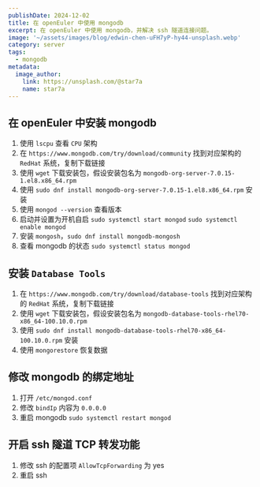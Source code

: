 ```yaml
---
publishDate: 2024-12-02
title: 在 openEuler 中使用 mongodb
excerpt: 在 openEuler 中使用 mongodb，并解决 ssh 隧道连接问题。
image: '~/assets/images/blog/edwin-chen-uFH7yP-hy44-unsplash.webp'
category: server
tags:
  - mongodb
metadata:
  image_author:
    link: https://unsplash.com/@star7a
    name: star7a
---
```


## 在 openEuler 中安装 mongodb

1. 使用 `lscpu` 查看 `CPU` 架构
2. 在 `https://www.mongodb.com/try/download/community` 找到对应架构的 `RedHat` 系统，复制下载链接
3. 使用 `wget` 下载安装包，假设安装包名为 `mongodb-org-server-7.0.15-1.el8.x86_64.rpm`
4. 使用 `sudo dnf install mongodb-org-server-7.0.15-1.el8.x86_64.rpm` 安装
5. 使用 `mongod --version` 查看版本
6. 启动并设置为开机自启 `sudo systemctl start mongod` `sudo systemctl enable mongod`
7. 安装 `mongosh`，`sudo dnf install mongodb-mongosh`
8. 查看 mongodb 的状态 `sudo systemctl status mongod`

## 安装 `Database Tools`

1. 在 `https://www.mongodb.com/try/download/database-tools` 找到对应架构的 `RedHat` 系统，复制下载链接
2. 使用 `wget` 下载安装包，假设安装包名为 `mongodb-database-tools-rhel70-x86_64-100.10.0.rpm`
3. 使用 `sudo dnf install mongodb-database-tools-rhel70-x86_64-100.10.0.rpm` 安装
4. 使用 `mongorestore` 恢复数据

## 修改 mongodb 的绑定地址

1. 打开 `/etc/mongod.conf`
2. 修改 `bindIp` 内容为 `0.0.0.0`
3. 重启 mongodb `sudo systemctl restart mongod`

## 开启 ssh 隧道 TCP 转发功能

1. 修改 ssh 的配置项 `AllowTcpForwarding` 为 yes
2. 重启 ssh
